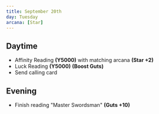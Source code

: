 ```yaml
---
title: September 20th
day: Tuesday
arcana: [Star]
---
```


## Daytime
- Affinity Reading **(Y5000)** with matching arcana **(Star +2)**
- Luck Reading **(Y5000)** **(Boost Guts)**
- Send calling card

## Evening
- Finish reading "Master Swordsman" **(Guts +10)**